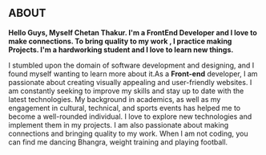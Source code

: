 ## ABOUT

**Hello Guys, Myself Chetan Thakur. I'm a FrontEnd Developer and I love to make connections. To bring quality to my work , I practice making  Projects.
I'm a hardworking student and I love to learn new things.**


I stumbled upon the domain of software development and designing, and I 
found myself wanting to learn more about it.As a **Front-end** developer, I am passionate about creating visually appealing and user-friendly websites. I am constantly seeking to improve my skills and stay up to date with the latest technologies. My background in academics, as well as my engagement in cultural, technical, and sports events has helped me to become a well-rounded individual. I love to explore new technologies and implement them in my projects. I am also passionate about making connections and bringing quality to my work. When I am not coding, you can find me dancing Bhangra, weight training and playing football.
